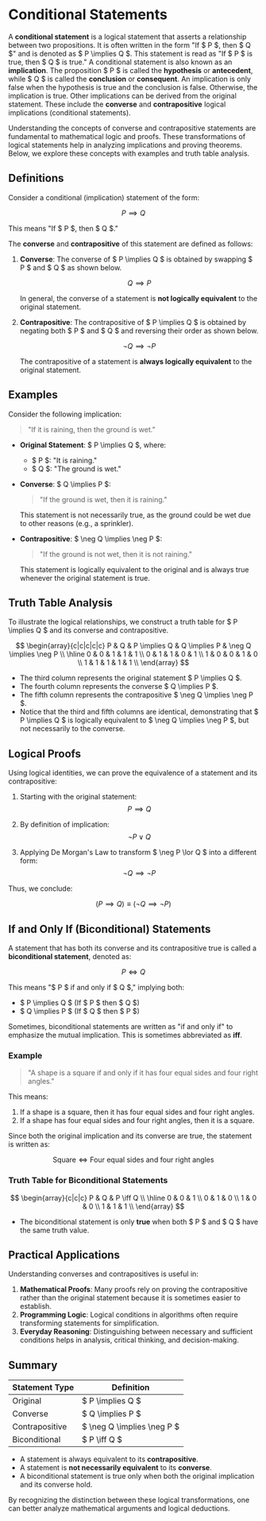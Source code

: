 # Conditional Statements

A **conditional statement** is a logical statement that asserts a relationship between two propositions. It is often written in the form "If $ P $, then $ Q $" and is denoted as $ P \implies Q $.  This statement is read as "If $ P $ is true, then $ Q $ is true."  A conditional statement is also known as an **implication**.  The proposition $ P $ is called the **hypothesis** or **antecedent**, while $ Q $ is called the **conclusion** or **consequent**.  An implication is only false when the hypothesis is true and the conclusion is false.  Otherwise, the implication is true. Other implications can be derived from the original statement.  These include the **converse** and **contrapositive** logical implications (conditional statements).

Understanding the concepts of converse and contrapositive statements are fundamental to mathematical logic and proofs. These transformations of logical statements help in analyzing implications and proving theorems. Below, we explore these concepts with examples and truth table analysis.

## Definitions

Consider a conditional (implication) statement of the form:

$$P \implies Q$$

This means "If $ P $, then $ Q $." 

The **converse** and **contrapositive** of this statement are defined as follows:

1. **Converse**: The converse of $ P \implies Q $ is obtained by swapping $ P $ and $ Q $ as shown below.
   
   $$Q \implies P$$
   
   In general, the converse of a statement is **not logically equivalent** to the original statement.

2. **Contrapositive**: The contrapositive of $ P \implies Q $ is obtained by negating both $ P $ and $ Q $ and reversing their order as shown below.
   
   $$\neg Q \implies \neg P$$
   
   The contrapositive of a statement is **always logically equivalent** to the original statement.

## Examples

Consider the following implication:

> "If it is raining, then the ground is wet."

- **Original Statement**: $ P \implies Q $, where:
  - $ P $: "It is raining."
  - $ Q $: "The ground is wet."

- **Converse**: $ Q \implies P $: 
  > "If the ground is wet, then it is raining."
  
  This statement is not necessarily true, as the ground could be wet due to other reasons (e.g., a sprinkler).

- **Contrapositive**: $ \neg Q \implies \neg P $: 
  > "If the ground is not wet, then it is not raining."
  
  This statement is logically equivalent to the original and is always true whenever the original statement is true.

## Truth Table Analysis

To illustrate the logical relationships, we construct a truth table for $ P \implies Q $ and its converse and contrapositive.

$$
\begin{array}{c|c|c|c|c}
P & Q & P \implies Q & Q \implies P & \neg Q \implies \neg P \\
\hline
0 & 0 & 1 & 1 & 1 \\
0 & 1 & 1 & 0 & 1 \\
1 & 0 & 0 & 1 & 0 \\
1 & 1 & 1 & 1 & 1 \\
\end{array}
$$

- The third column represents the original statement $ P \implies Q $.
- The fourth column represents the converse $ Q \implies P $.
- The fifth column represents the contrapositive $ \neg Q \implies \neg P $.
- Notice that the third and fifth columns are identical, demonstrating that $ P \implies Q $ is logically equivalent to $ \neg Q \implies \neg P $, but not necessarily to the converse.

## Logical Proofs

Using logical identities, we can prove the equivalence of a statement and its contrapositive:

1. Starting with the original statement:
   $$ P \implies Q $$

2. By definition of implication:
   $$ \neg P \lor Q $$

3. Applying De Morgan's Law to transform $ \neg P \lor Q $ into a different form:
   $$ \neg Q \implies \neg P $$

Thus, we conclude:

$$ (P \implies Q) \equiv (\neg Q \implies \neg P) $$

## If and Only If (Biconditional) Statements

A statement that has both its converse and its contrapositive true is called a **biconditional statement**, denoted as:

$$ P \iff Q $$

This means "$ P $ if and only if $ Q $," implying both:

- $ P \implies Q $ (If $ P $ then $ Q $)
- $ Q \implies P $ (If $ Q $ then $ P $)

Sometimes, biconditional statements are written as "if and only if" to emphasize the mutual implication. This is sometimes abbreviated as **iff**.

### Example

> "A shape is a square if and only if it has four equal sides and four right angles."

This means:

1. If a shape is a square, then it has four equal sides and four right angles.
2. If a shape has four equal sides and four right angles, then it is a square.

Since both the original implication and its converse are true, the statement is written as:

$$ \text{Square} \iff \text{Four equal sides and four right angles} $$

### Truth Table for Biconditional Statements

$$
\begin{array}{c|c|c}
P & Q & P \iff Q \\
\hline
0 & 0 & 1 \\
0 & 1 & 0 \\
1 & 0 & 0 \\
1 & 1 & 1 \\
\end{array}
$$

- The biconditional statement is only **true** when both $ P $ and $ Q $ have the same truth value.

## Practical Applications

Understanding converses and contrapositives is useful in:

1. **Mathematical Proofs**: Many proofs rely on proving the contrapositive rather than the original statement because it is sometimes easier to establish.
2. **Programming Logic**: Logical conditions in algorithms often require transforming statements for simplification.
3. **Everyday Reasoning**: Distinguishing between necessary and sufficient conditions helps in analysis, critical thinking, and decision-making.

## Summary

| Statement Type | Definition |
|---------------|------------|
| Original | $ P \implies Q $ |
| Converse | $ Q \implies P $ |
| Contrapositive | $ \neg Q \implies \neg P $ |
| Biconditional | $ P \iff Q $ |

- A statement is always equivalent to its **contrapositive**.
- A statement is **not necessarily equivalent** to its **converse**.
- A biconditional statement is true only when both the original implication and its converse hold.

By recognizing the distinction between these logical transformations, one can better analyze mathematical arguments and logical deductions.

